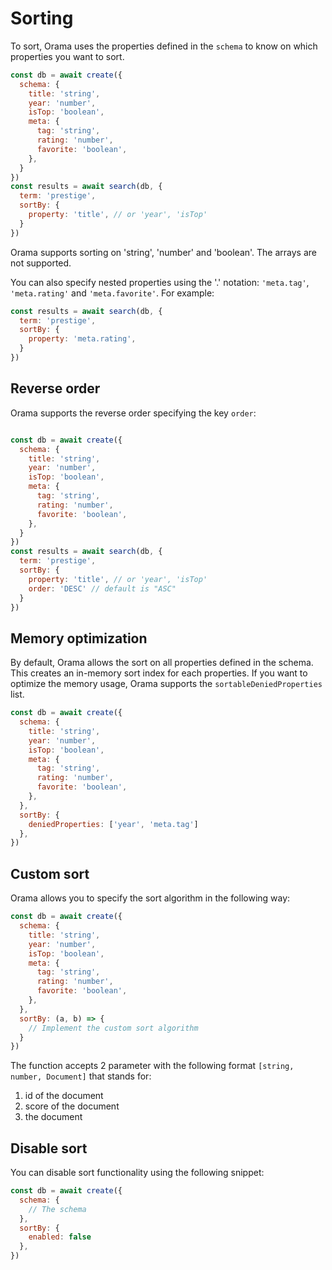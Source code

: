 # Sorting

To sort, Orama uses the properties defined in the `schema` to know on which properties you want to sort.

```javascript copy
const db = await create({
  schema: {
    title: 'string',
    year: 'number',
    isTop: 'boolean',
    meta: {
      tag: 'string',
      rating: 'number',
      favorite: 'boolean',
    },
  }
})
const results = await search(db, {
  term: 'prestige',
  sortBy: {
    property: 'title', // or 'year', 'isTop'
  }
})
```

Orama supports sorting on 'string', 'number' and 'boolean'. The arrays are not supported.

You can also specify nested properties using the '.' notation: `'meta.tag'`, `'meta.rating'` and `'meta.favorite'`. For example:
```javascript
const results = await search(db, {
  term: 'prestige',
  sortBy: {
    property: 'meta.rating',
  }
})
```

## Reverse order

Orama supports the reverse order specifying the key `order`:

```javascript

const db = await create({
  schema: {
    title: 'string',
    year: 'number',
    isTop: 'boolean',
    meta: {
      tag: 'string',
      rating: 'number',
      favorite: 'boolean',
    },
  }
})
const results = await search(db, {
  term: 'prestige',
  sortBy: {
    property: 'title', // or 'year', 'isTop'
    order: 'DESC' // default is "ASC"
  }
})
```

## Memory optimization

By default, Orama allows the sort on all properties defined in the schema.
This creates an in-memory sort index for each properties.
If you want to optimize the memory usage, Orama supports the `sortableDeniedProperties` list.

```javascript
const db = await create({
  schema: {
    title: 'string',
    year: 'number',
    isTop: 'boolean',
    meta: {
      tag: 'string',
      rating: 'number',
      favorite: 'boolean',
    },
  },
  sortBy: {
    deniedProperties: ['year', 'meta.tag']
  },
})
```

## Custom sort
Orama allows you to specify the sort algorithm in the following way:
```javascript
const db = await create({
  schema: {
    title: 'string',
    year: 'number',
    isTop: 'boolean',
    meta: {
      tag: 'string',
      rating: 'number',
      favorite: 'boolean',
    },
  },
  sortBy: (a, b) => {
    // Implement the custom sort algorithm 
  }
})
```

The function accepts 2 parameter with the following format `[string, number, Document]` that stands for:
1. id of the document
2. score of the document
3. the document


## Disable sort

You can disable sort functionality using the following snippet:
```javascript
const db = await create({
  schema: {
    // The schema
  },
  sortBy: {
    enabled: false
  },
})
```
